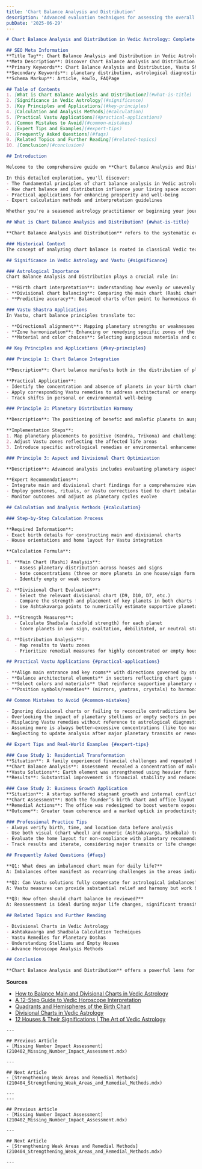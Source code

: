 ```yaml
---
title: 'Chart Balance Analysis and Distribution'
description: 'Advanced evaluation techniques for assessing the overall numerical distribution in a complete numerology profile, identifying patterns of concentration, gaps, and imbalances across different life areas and personality aspects'
pubDate: '2025-06-29'
---
```


```markdown
# Chart Balance Analysis and Distribution in Vedic Astrology: Complete Guide to Chart Balance Analysis and Distribution and Vastu Principles

## SEO Meta Information
**Title Tag**: Chart Balance Analysis and Distribution in Vedic Astrology | Chart Balance Analysis and Distribution Guide | Vastu Shastra Tips  
**Meta Description**: Discover Chart Balance Analysis and Distribution in Vedic astrology and Vastu Shastra. Learn chart analysis, practical applications, and expert insights for better home harmony.  
**Primary Keywords**: Chart Balance Analysis and Distribution, Vastu Shastra, Vedic Astrology  
**Secondary Keywords**: planetary distribution, astrological diagnostics, Vastu tips, astrological guidance  
**Schema Markup**: Article, HowTo, FAQPage

## Table of Contents
1. [What is Chart Balance Analysis and Distribution?](#what-is-title)
2. [Significance in Vedic Astrology](#significance)
3. [Key Principles and Applications](#key-principles)
4. [Calculation and Analysis Methods](#calculation)
5. [Practical Vastu Applications](#practical-applications)
6. [Common Mistakes to Avoid](#common-mistakes)
7. [Expert Tips and Examples](#expert-tips)
8. [Frequently Asked Questions](#faqs)
9. [Related Topics and Further Reading](#related-topics)
10. [Conclusion](#conclusion)

## Introduction

Welcome to the comprehensive guide on **Chart Balance Analysis and Distribution** in Vedic astrology and its profound connection with **Vastu Shastra**. For over 5,000 years, ancient Indian wisdom has recognized the intricate relationship between celestial influences and architectural harmony.

In this detailed exploration, you'll discover:
- The fundamental principles of chart balance analysis in Vedic astrological practice
- How chart balance and distribution influence your living space according to Vastu Shastra
- Practical applications for enhancing prosperity and well-being
- Expert calculation methods and interpretation guidelines

Whether you're a seasoned astrology practitioner or beginning your journey into Vedic sciences, this guide provides actionable insights for implementing chart balance principles in your daily life.

## What is Chart Balance Analysis and Distribution? {#what-is-title}

**Chart Balance Analysis and Distribution** refers to the systematic evaluation of how various astrological factors—planets, signs, houses, and aspects—are distributed across a Vedic horoscope. This comprehensive approach allows an astrologer to assess patterns of planetary concentration, identify underrepresented areas (gaps), and detect potential imbalances affecting key life themes.

### Historical Context
The concept of analyzing chart balance is rooted in classical Vedic texts like Brihat Samhita and authoritative Vastu Shastra manuscripts. Ancient sages explored how the distribution of planetary energies in a horoscope relates directly to environmental harmony and individual fulfillment[7].

## Significance in Vedic Astrology and Vastu {#significance}

### Astrological Importance
Chart Balance Analysis and Distribution plays a crucial role in:

- **Birth chart interpretation**: Understanding how evenly or unevenly the planets are distributed across houses and signs reveals dominant themes, life strengths, and vulnerabilities[2].
- **Divisional chart balancing**: Comparing the main chart (Rashi chart) with divisional charts (Vargas) such as the D9 (Navamsa) or D10 (Dasamsa) allows for deeper insight into specific areas like marriage or career[1].
- **Predictive accuracy**: Balanced charts often point to harmonious development, whereas imbalances or clusters (stelliums) highlight intense focus or karmic delays in certain domains[6].

### Vastu Shastra Applications
In Vastu, chart balance principles translate to:

- **Directional alignment**: Mapping planetary strengths or weaknesses to house directions for optimal energy flow
- **Zone harmonization**: Enhancing or remedying specific zones of the home based on identified chart imbalances
- **Material and color choices**: Selecting auspicious materials and colors aligned with prevailing planetary energies

## Key Principles and Applications {#key-principles}

### Principle 1: Chart Balance Integration

**Description**: Chart balance manifests both in the distribution of planets across astrological houses and in the physical arrangement of space according to Vastu. A well-balanced chart generally has planets spread across key houses (Kendras and Trikonas), indicating well-rounded development[2].

**Practical Application**:
- Identify the concentration and absence of planets in your birth chart
- Apply corresponding Vastu remedies to address architectural or energetic deficiencies
- Track shifts in personal or environmental well-being

### Principle 2: Planetary Distribution Harmony

**Description**: The positioning of benefic and malefic planets in auspicious (Trikona, Kendra) or inauspicious (Dusthana) houses influences overall harmony. Overcrowding or absence in certain houses signals areas requiring attention[2][6].

**Implementation Steps**:
1. Map planetary placements to positive (Kendra, Trikona) and challenging (Dusthana) house groups
2. Adjust Vastu zones reflecting the affected life areas
3. Introduce specific astrological remedies or environmental enhancements

### Principle 3: Aspect and Divisional Chart Optimization

**Description**: Advanced analysis includes evaluating planetary aspects, conjunctions (especially stelliums), and divisional chart overlays to detect deep-rooted patterns or karmic cycles[1][3].

**Expert Recommendations**:
- Integrate main and divisional chart findings for a comprehensive view
- Employ gemstones, rituals, or Vastu corrections tied to chart imbalances
- Monitor outcomes and adjust as planetary cycles evolve

## Calculation and Analysis Methods {#calculation}

### Step-by-Step Calculation Process

**Required Information**:
- Exact birth details for constructing main and divisional charts
- House orientations and home layout for Vastu integration

**Calculation Formula**:

1. **Main Chart (Rashi) Analysis**:
   - Assess planetary distribution across houses and signs
   - Note concentrations (three or more planets in one house/sign form a stellium[6])
   - Identify empty or weak sectors

2. **Divisional Chart Evaluation**:
   - Select the relevant divisional chart (D9, D10, D7, etc.)
   - Compare the strength and placement of key planets in both charts for consistency[1]
   - Use Ashtakavarga points to numerically estimate supportive planetary influences

3. **Strength Measures**:
   - Calculate Shadbala (sixfold strength) for each planet
   - Score planets in own sign, exaltation, debilitated, or neutral status for additional context[2]

4. **Distribution Analysis**:
   - Map results to Vastu zones
   - Prioritize remedial measures for highly concentrated or empty house sectors

## Practical Vastu Applications {#practical-applications}

- **Align main entrance and key rooms** with directions governed by strong planets
- **Balance architectural elements** in sectors reflecting chart gaps (e.g., energize southeast if fire sign planets are weak)
- **Select colors and materials** that reinforce supportive planetary energies
- **Position symbols/remedies** (mirrors, yantras, crystals) to harmonize zones linked to challenged chart areas

## Common Mistakes to Avoid {#common-mistakes}

- Ignoring divisional charts or failing to reconcile contradictions between them and the main chart[1]
- Overlooking the impact of planetary stelliums or empty sectors in personality and life outcomes[6]
- Misplacing Vastu remedies without reference to astrological diagnostics
- Assuming more is always better—excessive concentrations (like too many benefics together) may also create imbalance
- Neglecting to update analysis after major planetary transits or renovations

## Expert Tips and Real-World Examples {#expert-tips}

### Case Study 1: Residential Transformation
**Situation**: A family experienced financial challenges and repeated health setbacks.  
**Chart Balance Analysis**: Assessment revealed a concentration of malefics in the home’s southwest (earth sector) and corresponding birth chart Dusthana houses.  
**Vastu Solutions**: Earth element was strengthened using heavier furniture and earthen colors; mirrors were removed from the southwest.  
**Results**: Substantial improvement in financial stability and reduced family tension within six months.

### Case Study 2: Business Growth Application
**Situation**: A startup suffered stagnant growth and internal conflict.  
**Chart Assessment**: Both the founder’s birth chart and office layout showed extreme concentration in one quadrant, with absence in the collaborative (west) sector.  
**Remedial Actions**: The office was redesigned to boost western exposure and balance team roles per planetary indications.  
**Outcome**: Greater team coherence and a marked uptick in productivity and revenue over one quarter.

### Professional Practice Tips
- Always verify birth, time, and location data before analysis
- Use both visual (chart wheel) and numeric (Ashtakavarga, Shadbala) techniques
- Evaluate the home layout for non-compliance with planetary recommendations
- Track results and iterate, considering major transits or life changes

## Frequently Asked Questions {#faqs}

**Q1: What does an imbalanced chart mean for daily life?**  
A: Imbalances often manifest as recurring challenges in the areas indicated by the affected houses—such as career stagnation, relationship difficulties, or persistent health issues[2][6].

**Q2: Can Vastu solutions fully compensate for astrological imbalances?**  
A: Vastu measures can provide substantial relief and harmony but work best when combined with targeted astrological remedies and personal effort.

**Q3: How often should chart balance be reviewed?**  
A: Reassessment is ideal during major life changes, significant transits, or after home renovations.

## Related Topics and Further Reading

- Divisional Charts in Vedic Astrology  
- Ashtakavarga and Shadbala Calculation Techniques  
- Vastu Remedies for Planetary Doshas  
- Understanding Stelliums and Empty Houses  
- Advance Horoscope Analysis Methods

## Conclusion

**Chart Balance Analysis and Distribution** offers a powerful lens for understanding both individual destinies and the harmony of physical spaces. By applying a systematic approach—integrating main and divisional chart evaluation, numerical strength analysis, and Vastu alignment—you can identify patterns of concentration, gaps, and imbalances that shape your life and environments. Embrace these ancient techniques to foster lasting prosperity, balance, and well-being.

```
**Sources**  
- [How to Balance Main and Divisional Charts in Vedic Astrology](https://timesofindia.indiatimes.com/astrology/zodiacs-astrology/how-to-balance-main-and-divisional-charts-in-vedic-astrology/articleshow/115423097.cms)  
- [A 12-Step Guide to Vedic Horoscope Interpretation](https://www.vedicplanet.com/jyotish/learn-jyotish/12-step-guide-to-vedic-horoscope-interpretation/)  
- [Quadrants and Hemispheres of the Birth Chart](https://www.astrolink.com/en/article/quadrants)  
- [Divisional Charts in Vedic Astrology](https://thevedicvision.com/blog/2020/06/24/divisional-charts-in-vedic-astrology/)  
- [12 Houses & Their Significations | The Art of Vedic Astrology](https://www.theartofvedicastrology.com/?page_id=146)
```
---

## Previous Article
- [Missing Number Impact Assessment](210402_Missing_Number_Impact_Assessment.mdx)

---

## Next Article
- [Strengthening Weak Areas and Remedial Methods](210404_Strengthening_Weak_Areas_and_Remedial_Methods.mdx)

---
---

## Previous Article
- [Missing Number Impact Assessment](210402_Missing_Number_Impact_Assessment.mdx)

---

## Next Article
- [Strengthening Weak Areas and Remedial Methods](210404_Strengthening_Weak_Areas_and_Remedial_Methods.mdx)

---
